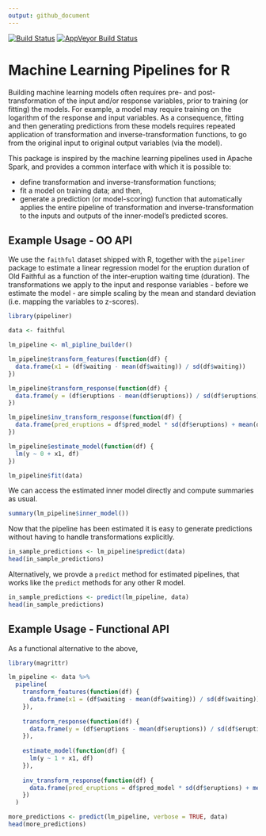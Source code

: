 ```yaml
---
output: github_document
---
```


<!-- README.md is generated from README.Rmd. Please edit that file -->

<!-- [![codecov](https://codecov.io/github/alexioannides/elasticsearchr/branch/master/graphs/badge.svg)](https://codecov.io/github/alexioannides/pipeliner) -->
[![Build Status](https://travis-ci.org/AlexIoannides/pipeliner.svg?branch=master)](https://travis-ci.org/AlexIoannides/pipeliner) [![AppVeyor Build Status](https://ci.appveyor.com/api/projects/status/github/AlexIoannides/pipeliner?branch=master&svg=true)](https://ci.appveyor.com/project/AlexIoannides/pipeliner) 
<!--[![cran version](http://www.r-pkg.org/badges/version/elasticsearchr)](https://cran.r-project.org/package=pipeliner) [![rstudio mirror downloads](http://cranlogs.r-pkg.org/badges/grand-total/pipeliner)](https://github.com/metacran/cranlogs.app)-->


# Machine Learning Pipelines for R

Building machine learning models often requires pre- and post-transformation of the input and/or response variables, prior to training (or fitting) the models. For example, a model may require training on the logarithm of the response and input variables. As a consequence, fitting and then generating predictions from these models requires repeated application of transformation and inverse-transformation functions, to go from the original input to original output variables (via the model).

This package is inspired by the machine learning pipelines used in Apache Spark, and provides a common interface with which it is possible to:

- define transformation and inverse-transformation functions; 
- fit a model on training data; and then, 
- generate a prediction (or model-scoring) function that automatically applies the entire pipeline of transformation and inverse-transformation to the inputs and outputs of the inner-model's predicted scores.

## Example Usage - OO API
We use the `faithful` dataset shipped with R, together with the `pipeliner` package to estimate a linear regression model for the eruption duration of Old Faithful as a function of the inter-eruption waiting time (duration). The transformations we apply to the input and response variables - before we estimate the model - are simple scaling by the mean and standard deviation (i.e. mapping the variables to z-scores).

```r
library(pipeliner)

data <- faithful

lm_pipeline <- ml_pipline_builder()

lm_pipeline$transform_features(function(df) { 
  data.frame(x1 = (df$waiting - mean(df$waiting)) / sd(df$waiting))
})

lm_pipeline$transform_response(function(df) {
  data.frame(y = (df$eruptions - mean(df$eruptions)) / sd(df$eruptions))
})

lm_pipeline$inv_transform_response(function(df) { 
  data.frame(pred_eruptions = df$pred_model * sd(df$eruptions) + mean(df$eruptions))
})

lm_pipeline$estimate_model(function(df) { 
  lm(y ~ 0 + x1, df)
})

lm_pipeline$fit(data)
```

We can access the estimated inner model directly and compute summaries as usual.

```r
summary(lm_pipeline$inner_model())
```

Now that the pipeline has been estimated it is easy to generate predictions without having to handle transformations explicitly.

```r
in_sample_predictions <- lm_pipeline$predict(data)
head(in_sample_predictions)
```

Alternatively, we provde a `predict` method for estimated pipelines, that works like the `predict` methods for any other R model.

```r
in_sample_predictions <- predict(lm_pipeline, data)
head(in_sample_predictions)
```

## Example Usage - Functional API
As a functional alternative to the above,

```r
library(magrittr)

lm_pipeline <- data %>% 
  pipeline(
    transform_features(function(df) { 
      data.frame(x1 = (df$waiting - mean(df$waiting)) / sd(df$waiting))
    }),
    
    transform_response(function(df) {
      data.frame(y = (df$eruptions - mean(df$eruptions)) / sd(df$eruptions))
    }),
    
    estimate_model(function(df) { 
      lm(y ~ 1 + x1, df)
    }),
    
    inv_transform_response(function(df) { 
      data.frame(pred_eruptions = df$pred_model * sd(df$eruptions) + mean(df$eruptions))
    })
  )

more_predictions <- predict(lm_pipeline, verbose = TRUE, data)  
head(more_predictions)
```

